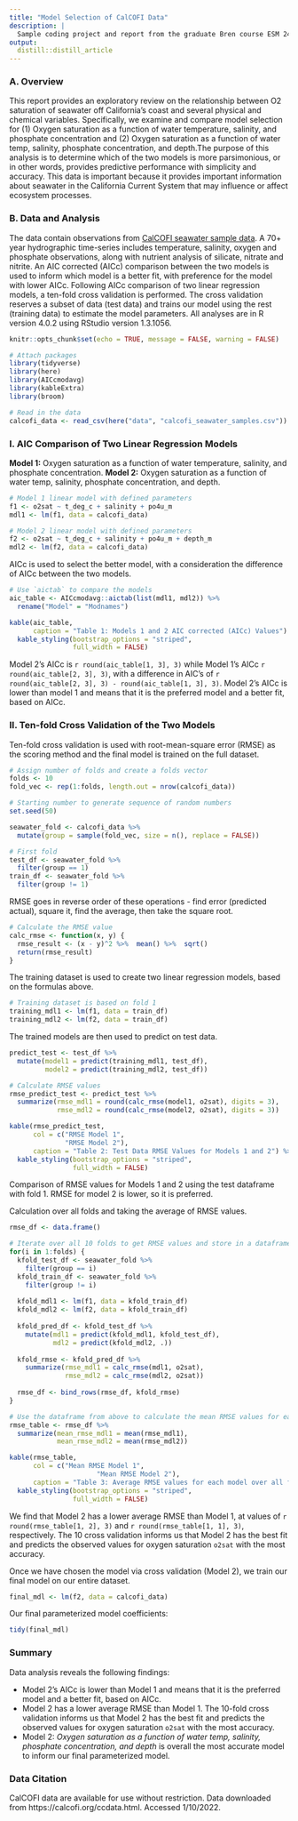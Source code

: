 ```yaml
---
title: "Model Selection of CalCOFI Data"
description: |
  Sample coding project and report from the graduate Bren course ESM 244 - Advanced Data Analysis.
output: 
  distill::distill_article
---
```


### A. Overview
This report provides an exploratory review on the relationship between O2 saturation of seawater off California’s coast and several physical and chemical variables. Specifically, we examine and compare model selection for (1) Oxygen saturation as a function of water temperature, salinity, and phosphate concentration and (2) Oxygen saturation as a function of water temp, salinity, phosphate concentration, and depth.The purpose of this analysis is to determine which of the two models is more parsimonious, or in other words, provides predictive performance with simplicity and accuracy. This data is important because it provides important information about seawater in the California Current System that may influence or affect ecosystem processes. 

### B. Data and Analysis
The data contain observations from [CalCOFI seawater sample data](https://calcofi.org/ccdata.html). A 70+ year hydrographic time-series includes temperature, salinity, oxygen and phosphate observations, along with nutrient analysis of silicate, nitrate and nitrite. An AIC corrected (AICc) comparison between the two models is used to inform which model is a better fit, with preference for the model with lower AICc. Following AICc comparison of two linear regression models, a ten-fold cross validation is performed. The cross validation reserves a subset of data (test data) and trains our model using the rest (training data) to estimate the model parameters. All analyses are in R version 4.0.2 using RStudio version 1.3.1056.


```r
knitr::opts_chunk$set(echo = TRUE, message = FALSE, warning = FALSE)

# Attach packages
library(tidyverse)
library(here)
library(AICcmodavg)
library(kableExtra)
library(broom)

```

```r
# Read in the data
calcofi_data <- read_csv(here("data", "calcofi_seawater_samples.csv"))
```

### I. AIC Comparison of Two Linear Regression Models 

**Model 1:** Oxygen saturation as a function of water temperature, salinity, and phosphate concentration. **Model 2:** Oxygen saturation as a function of water temp, salinity, phosphate concentration, and depth.

```r
# Model 1 linear model with defined parameters
f1 <- o2sat ~ t_deg_c + salinity + po4u_m
mdl1 <- lm(f1, data = calcofi_data)

# Model 2 linear model with defined parameters
f2 <- o2sat ~ t_deg_c + salinity + po4u_m + depth_m
mdl2 <- lm(f2, data = calcofi_data)
```


AICc is used to select the better model, with a consideration the difference of AICc between the two models. 

```r
# Use `aictab` to compare the models 
aic_table <- AICcmodavg::aictab(list(mdl1, mdl2)) %>% 
  rename("Model" = "Modnames")

kable(aic_table,
      caption = "Table 1: Models 1 and 2 AIC corrected (AICc) Values") %>% 
  kable_styling(bootstrap_options = "striped", 
                full_width = FALSE) 

```

Model 2's AICc is `r round(aic_table[1, 3], 3)` while Model 1's AICc `r round(aic_table[2, 3], 3)`, with a difference in AIC's of `r round(aic_table[2, 3], 3) - round(aic_table[1, 3], 3)`. Model 2's AICc is lower than model 1 and means that it is the preferred model and a better fit, based on AICc. 

### II. Ten-fold Cross Validation of the Two Models
Ten-fold cross validation is used with root-mean-square error (RMSE) as the scoring method and the final model is trained on the full dataset. 

```r
# Assign number of folds and create a folds vector
folds <- 10
fold_vec <- rep(1:folds, length.out = nrow(calcofi_data))

# Starting number to generate sequence of random numbers
set.seed(50)

seawater_fold <- calcofi_data %>% 
  mutate(group = sample(fold_vec, size = n(), replace = FALSE))

# First fold
test_df <- seawater_fold %>% 
  filter(group == 1) 
train_df <- seawater_fold %>% 
  filter(group != 1)
```

RMSE goes in reverse order of these operations - find error (predicted actual), square it, find the average, then take the square root. 

```r
# Calculate the RMSE value
calc_rmse <- function(x, y) {
  rmse_result <- (x - y)^2 %>%  mean() %>%  sqrt()
  return(rmse_result)
}
```

The training dataset is used to create two linear regression models, based on the formulas above.

```r
# Training dataset is based on fold 1
training_mdl1 <- lm(f1, data = train_df)
training_mdl2 <- lm(f2, data = train_df)
```

The trained models are then used to predict on test data. 

```r
predict_test <- test_df %>% 
  mutate(model1 = predict(training_mdl1, test_df),
         model2 = predict(training_mdl2, test_df))

# Calculate RMSE values
rmse_predict_test <- predict_test %>% 
  summarize(rmse_mdl1 = round(calc_rmse(model1, o2sat), digits = 3),
            rmse_mdl2 = round(calc_rmse(model2, o2sat), digits = 3)) 

kable(rmse_predict_test,
      col = c("RMSE Model 1",
              "RMSE Model 2"),
      caption = "Table 2: Test Data RMSE Values for Models 1 and 2") %>% 
  kable_styling(bootstrap_options = "striped", 
                full_width = FALSE)

```

Comparison of RMSE values for Models 1 and 2 using the test dataframe with fold 1. RMSE for model 2 is lower, so it is preferred. 

Calculation over all folds and taking the average of RMSE values. 

```r
rmse_df <- data.frame()

# Iterate over all 10 folds to get RMSE values and store in a dataframe
for(i in 1:folds) {
  kfold_test_df <- seawater_fold %>% 
    filter(group == i)
  kfold_train_df <- seawater_fold %>% 
    filter(group != i)
  
  kfold_mdl1 <- lm(f1, data = kfold_train_df)
  kfold_mdl2 <- lm(f2, data = kfold_train_df)
  
  kfold_pred_df <- kfold_test_df %>% 
    mutate(mdl1 = predict(kfold_mdl1, kfold_test_df),
           mdl2 = predict(kfold_mdl2, .))
  
  kfold_rmse <- kfold_pred_df %>% 
    summarize(rmse_mdl1 = calc_rmse(mdl1, o2sat),
              rmse_mdl2 = calc_rmse(mdl2, o2sat))
  
  rmse_df <- bind_rows(rmse_df, kfold_rmse)
}

# Use the dataframe from above to calculate the mean RMSE values for each model
rmse_table <- rmse_df %>% 
  summarize(mean_rmse_mdl1 = mean(rmse_mdl1),
            mean_rmse_mdl2 = mean(rmse_mdl2)) 

kable(rmse_table,
      col = c("Mean RMSE Model 1",
                      "Mean RMSE Model 2"),
      caption = "Table 3: Average RMSE values for each model over all folds") %>% 
  kable_styling(bootstrap_options = "striped", 
                full_width = FALSE)
```

We find that Model 2 has a lower average RMSE than Model 1, at values of `r round(rmse_table[1, 2], 3)` and `r round(rmse_table[1, 1], 3)`, respectively. The 10 cross validation informs us that Model 2 has the best fit and predicts the observed values for oxygen saturation `o2sat` with the most accuracy. 

Once we have chosen the model via cross validation (Model 2), we train our final model on our entire dataset. 

```r
final_mdl <- lm(f2, data = calcofi_data)
```

Our final parameterized model coefficients:
```r
tidy(final_mdl)
```

### Summary
Data analysis reveals the following findings:

- Model 2's AICc is lower than Model 1 and means that it is the preferred model and a better fit, based on AICc.
- Model 2 has a lower average RMSE than Model 1. The 10-fold cross validation informs us that Model 2 has the best fit and predicts the observed values for oxygen saturation `o2sat` with the most accuracy. 
- Model 2: *Oxygen saturation as a function of water temp, salinity, phosphate concentration, and depth* is overall the most accurate model to inform our final parameterized model.


### Data Citation
CalCOFI data are available for use without restriction. Data downloaded from https://calcofi.org/ccdata.html.  Accessed 1/10/2022.



